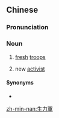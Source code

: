 {{also|生力军}}
==Chinese==
{{zh-forms|s=生力军|type=21}}

===Pronunciation===
{{zh-pron
|m=shēnglìjūn
|c=sang1 lik6 gwan1
|mn=seng-le̍k-kun
|cat=n
}}

===Noun===
{{zh-noun}}

# {{lb|zh|military}} [[fresh]] [[troop]]s
# {{lb|zh|figurative}} new [[activist]]

====Synonyms====
* {{zh-l|主力軍}}

[[zh-min-nan:生力軍]]